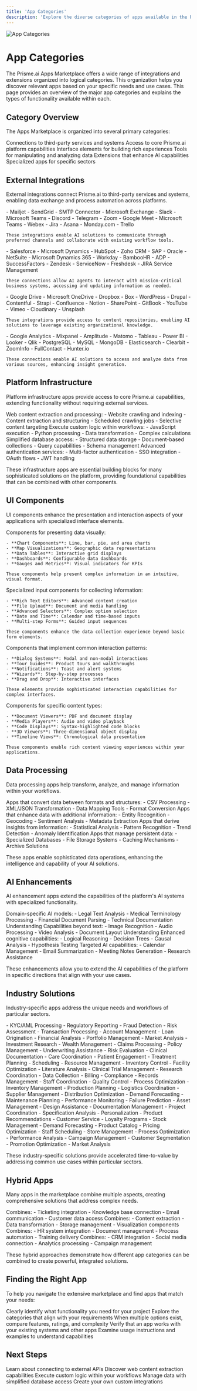 ```yaml
---
title: 'App Categories'
description: 'Explore the diverse categories of apps available in the Prisme.ai marketplace'
---
```


<Frame>
  <img src="/images/app-categories.png" alt="App Categories" />
</Frame>

# App Categories

The Prisme.ai Apps Marketplace offers a wide range of integrations and extensions organized into logical categories. This organization helps you discover relevant apps based on your specific needs and use cases. This page provides an overview of the major app categories and explains the types of functionality available within each.

## Category Overview

The Apps Marketplace is organized into several primary categories:

<CardGroup cols={3}>
  <Card title="External Integrations" icon="plug">
    Connections to third-party services and systems
  </Card>
  <Card title="Platform Infrastructure" icon="server">
    Access to core Prisme.ai platform capabilities
  </Card>
  <Card title="UI Components" icon="window">
    Interface elements for building rich experiences
  </Card>
  <Card title="Data Processing" icon="database">
    Tools for manipulating and analyzing data
  </Card>
  <Card title="AI Enhancements" icon="brain">
    Extensions that enhance AI capabilities
  </Card>
  <Card title="Industry Solutions" icon="building">
    Specialized apps for specific sectors
  </Card>
</CardGroup>

## External Integrations

External integrations connect Prisme.ai to third-party services and systems, enabling data exchange and process automation across platforms.

<Tabs>
  <Tab title="Communication & Collaboration">
    <CardGroup cols={2}>
      <Card title="Email Services" icon="envelope">
        - Mailjet
        - SendGrid
        - SMTP Connector
        - Microsoft Exchange
      </Card>
      <Card title="Messaging Platforms" icon="comment">
        - Slack
        - Microsoft Teams
        - Discord
        - Telegram
      </Card>
      <Card title="Video Conferencing" icon="video">
        - Zoom
        - Google Meet
        - Microsoft Teams
        - Webex
      </Card>
      <Card title="Project Management" icon="tasks">
        - Jira
        - Asana
        - Monday.com
        - Trello
      </Card>
    </CardGroup>
    
    These integrations enable AI solutions to communicate through preferred channels and collaborate with existing workflow tools.
  </Tab>
  
  <Tab title="Business Systems">
    <CardGroup cols={2}>
      <Card title="CRM" icon="address-book">
        - Salesforce
        - Microsoft Dynamics
        - HubSpot
        - Zoho CRM
      </Card>
      <Card title="ERP" icon="building">
        - SAP
        - Oracle
        - NetSuite
        - Microsoft Dynamics 365
      </Card>
      <Card title="HR Systems" icon="users">
        - Workday
        - BambooHR
        - ADP
        - SuccessFactors
      </Card>
      <Card title="Ticketing Systems" icon="ticket">
        - Zendesk
        - ServiceNow
        - Freshdesk
        - JIRA Service Management
      </Card>
    </CardGroup>
    
    These connections allow AI agents to interact with mission-critical business systems, accessing and updating information as needed.
  </Tab>
  
  <Tab title="Content & Knowledge">
    <CardGroup cols={2}>
      <Card title="Document Storage" icon="folder">
        - Google Drive
        - Microsoft OneDrive
        - Dropbox
        - Box
      </Card>
      <Card title="CMS" icon="newspaper">
        - WordPress
        - Drupal
        - Contentful
        - Strapi
      </Card>
      <Card title="Knowledge Bases" icon="book">
        - Confluence
        - Notion
        - SharePoint
        - GitBook
      </Card>
      <Card title="Media Services" icon="image">
        - YouTube
        - Vimeo
        - Cloudinary
        - Unsplash
      </Card>
    </CardGroup>
    
    These integrations provide access to content repositories, enabling AI solutions to leverage existing organizational knowledge.
  </Tab>
  
  <Tab title="Data & Analytics">
    <CardGroup cols={2}>
      <Card title="Analytics Platforms" icon="chart-line">
        - Google Analytics
        - Mixpanel
        - Amplitude
        - Matomo
      </Card>
      <Card title="BI Tools" icon="chart-pie">
        - Tableau
        - Power BI
        - Looker
        - Qlik
      </Card>
      <Card title="External Databases" icon="database">
        - PostgreSQL
        - MySQL
        - MongoDB
        - Elasticsearch
      </Card>
      <Card title="Data Enrichment" icon="sparkles">
        - Clearbit
        - ZoomInfo
        - FullContact
        - Hunter.io
      </Card>
    </CardGroup>
    
    These connections enable AI solutions to access and analyze data from various sources, enhancing insight generation.
  </Tab>
</Tabs>

## Platform Infrastructure

Platform infrastructure apps provide access to core Prisme.ai capabilities, extending functionality without requiring external services.

<CardGroup cols={2}>
  <Card title="Crawler" icon="spider" href="/connect-data/marketplace/crawler">
    Web content extraction and processing:
    - Website crawling and indexing
    - Content extraction and structuring
    - Scheduled crawling jobs
    - Selective content targeting
  </Card>
  <Card title="Custom Code" icon="code" href="/connect-data/marketplace/custom-code">
    Execute custom logic within workflows:
    - JavaScript execution
    - Python processing
    - Data transformation
    - Complex calculations
  </Card>
  <Card title="Collection" icon="database" href="/connect-data/marketplace/collection">
    Simplified database access:
    - Structured data storage
    - Document-based collections
    - Query capabilities
    - Schema management
  </Card>
  <Card title="Authentication" icon="key">
    Advanced authentication services:
    - Multi-factor authentication
    - SSO integration
    - OAuth flows
    - JWT handling
  </Card>
</CardGroup>

These infrastructure apps are essential building blocks for many sophisticated solutions on the platform, providing foundational capabilities that can be combined with other components.

## UI Components

UI components enhance the presentation and interaction aspects of your applications with specialized interface elements.

<AccordionGroup>
  <Accordion title="Data Visualization">
    Components for presenting data visually:
    
    - **Chart Components**: Line, bar, pie, and area charts
    - **Map Visualizations**: Geographic data representations
    - **Data Tables**: Interactive grid displays
    - **Dashboards**: Configurable data dashboards
    - **Gauges and Metrics**: Visual indicators for KPIs
    
    These components help present complex information in an intuitive, visual format.
  </Accordion>
  
  <Accordion title="Input and Forms">
    Specialized input components for collecting information:
    
    - **Rich Text Editors**: Advanced content creation
    - **File Upload**: Document and media handling
    - **Advanced Selectors**: Complex option selection
    - **Date and Time**: Calendar and time-based inputs
    - **Multi-step Forms**: Guided input sequences
    
    These components enhance the data collection experience beyond basic form elements.
  </Accordion>
  
  <Accordion title="Interaction Patterns">
    Components that implement common interaction patterns:
    
    - **Dialog Systems**: Modal and non-modal interactions
    - **Tour Guides**: Product tours and walkthroughs
    - **Notifications**: Toast and alert systems
    - **Wizards**: Step-by-step processes
    - **Drag and Drop**: Interactive interfaces
    
    These elements provide sophisticated interaction capabilities for complex interfaces.
  </Accordion>
  
  <Accordion title="Specialized Displays">
    Components for specific content types:
    
    - **Document Viewers**: PDF and document display
    - **Media Players**: Audio and video playback
    - **Code Displays**: Syntax-highlighted code blocks
    - **3D Viewers**: Three-dimensional object display
    - **Timeline Views**: Chronological data presentation
    
    These components enable rich content viewing experiences within your applications.
  </Accordion>
</AccordionGroup>

## Data Processing

Data processing apps help transform, analyze, and manage information within your workflows.

<Steps>
  <Step title="Data Transformation">
    Apps that convert data between formats and structures:
    - CSV Processing
    - XML/JSON Transformation
    - Data Mapping Tools
    - Format Conversion
  </Step>
  <Step title="Data Enrichment">
    Apps that enhance data with additional information:
    - Entity Recognition
    - Geocoding
    - Sentiment Analysis
    - Metadata Extraction
  </Step>
  <Step title="Data Analysis">
    Apps that derive insights from information:
    - Statistical Analysis
    - Pattern Recognition
    - Trend Detection
    - Anomaly Identification
  </Step>
  <Step title="Data Storage">
    Apps that manage persistent data:
    - Specialized Databases
    - File Storage Systems
    - Caching Mechanisms
    - Archive Solutions
  </Step>
</Steps>

These apps enable sophisticated data operations, enhancing the intelligence and capability of your AI solutions.

## AI Enhancements

AI enhancement apps extend the capabilities of the platform's AI systems with specialized functionality.

<CardGroup cols={2}>
  <Card title="Specialized Models" icon="robot">
    Domain-specific AI models:
    - Legal Text Analysis
    - Medical Terminology Processing
    - Financial Document Parsing
    - Technical Documentation Understanding
  </Card>
  <Card title="Multi-modal Processing" icon="images">
    Capabilities beyond text:
    - Image Recognition
    - Audio Processing
    - Video Analysis
    - Document Layout Understanding
  </Card>
  <Card title="Reasoning Extensions" icon="brain">
    Enhanced cognitive capabilities:
    - Logical Reasoning
    - Decision Trees
    - Causal Analysis
    - Hypothesis Testing
  </Card>
  <Card title="Specialized Tools" icon="toolbox">
    Targeted AI capabilities:
    - Calendar Management
    - Email Summarization
    - Meeting Notes Generation
    - Research Assistance
  </Card>
</CardGroup>

These enhancements allow you to extend the AI capabilities of the platform in specific directions that align with your use cases.

## Industry Solutions

Industry-specific apps address the unique needs and workflows of particular sectors.

<Tabs>
  <Tab title="Financial Services">
    <CardGroup cols={2}>
      <Card title="Compliance" icon="check-double">
        - KYC/AML Processing
        - Regulatory Reporting
        - Fraud Detection
        - Risk Assessment
      </Card>
      <Card title="Banking Operations" icon="university">
        - Transaction Processing
        - Account Management
        - Loan Origination
        - Financial Analysis
      </Card>
      <Card title="Investment" icon="chart-line">
        - Portfolio Management
        - Market Analysis
        - Investment Research
        - Wealth Management
      </Card>
      <Card title="Insurance" icon="shield">
        - Claims Processing
        - Policy Management
        - Underwriting Assistance
        - Risk Evaluation
      </Card>
    </CardGroup>
  </Tab>
  
  <Tab title="Healthcare">
    <CardGroup cols={2}>
      <Card title="Patient Care" icon="user-md">
        - Clinical Documentation
        - Care Coordination
        - Patient Engagement
        - Treatment Planning
      </Card>
      <Card title="Operations" icon="hospital">
        - Scheduling
        - Resource Management
        - Inventory Control
        - Facility Optimization
      </Card>
      <Card title="Research" icon="microscope">
        - Literature Analysis
        - Clinical Trial Management
        - Research Coordination
        - Data Collection
      </Card>
      <Card title="Administration" icon="clipboard-list">
        - Billing
        - Compliance
        - Records Management
        - Staff Coordination
      </Card>
    </CardGroup>
  </Tab>
  
  <Tab title="Manufacturing">
    <CardGroup cols={2}>
      <Card title="Production" icon="industry">
        - Quality Control
        - Process Optimization
        - Inventory Management
        - Production Planning
      </Card>
      <Card title="Supply Chain" icon="truck">
        - Logistics Coordination
        - Supplier Management
        - Distribution Optimization
        - Demand Forecasting
      </Card>
      <Card title="Equipment" icon="cogs">
        - Maintenance Planning
        - Performance Monitoring
        - Failure Prediction
        - Asset Management
      </Card>
      <Card title="Engineering" icon="drafting-compass">
        - Design Assistance
        - Documentation Management
        - Project Coordination
        - Specification Analysis
      </Card>
    </CardGroup>
  </Tab>
  
  <Tab title="Retail">
    <CardGroup cols={2}>
      <Card title="Customer Experience" icon="shopping-cart">
        - Personalization
        - Product Recommendations
        - Customer Service
        - Loyalty Programs
      </Card>
      <Card title="Inventory" icon="boxes">
        - Stock Management
        - Demand Forecasting
        - Product Catalog
        - Pricing Optimization
      </Card>
      <Card title="Operations" icon="store">
        - Staff Scheduling
        - Store Management
        - Process Optimization
        - Performance Analysis
      </Card>
      <Card title="Marketing" icon="bullhorn">
        - Campaign Management
        - Customer Segmentation
        - Promotion Optimization
        - Market Analysis
      </Card>
    </CardGroup>
  </Tab>
</Tabs>

These industry-specific solutions provide accelerated time-to-value by addressing common use cases within particular sectors.

## Hybrid Apps

Many apps in the marketplace combine multiple aspects, creating comprehensive solutions that address complex needs.

<CardGroup cols={2}>
  <Card title="Customer Service Suite" icon="headset">
    Combines:
    - Ticketing integration
    - Knowledge base connection
    - Email communication
    - Customer data access
  </Card>
  <Card title="Document Processing" icon="file-alt">
    Combines:
    - Content extraction
    - Data transformation
    - Storage management
    - Visualization components
  </Card>
  <Card title="Employee Onboarding" icon="user-plus">
    Combines:
    - HR system integration
    - Document management
    - Process automation
    - Training delivery
  </Card>
  <Card title="Marketing Automation" icon="bullhorn">
    Combines:
    - CRM integration
    - Social media connection
    - Analytics processing
    - Campaign management
  </Card>
</CardGroup>

These hybrid approaches demonstrate how different app categories can be combined to create powerful, integrated solutions.

## Finding the Right App

To help you navigate the extensive marketplace and find apps that match your needs:

<Steps>
  <Step title="Define Your Requirements">
    Clearly identify what functionality you need for your project
  </Step>
  <Step title="Browse Relevant Categories">
    Explore the categories that align with your requirements
  </Step>
  <Step title="Compare Similar Apps">
    When multiple options exist, compare features, ratings, and complexity
  </Step>
  <Step title="Check Compatibility">
    Verify that an app works with your existing systems and other apps
  </Step>
  <Step title="Review Documentation">
    Examine usage instructions and examples to understand capabilities
  </Step>
</Steps>

## Next Steps

<CardGroup cols={2}>
  <Card title="API Integrations" icon="plug" href="/connect-data/marketplace/api">
    Learn about connecting to external APIs
  </Card>
  <Card title="Crawler" icon="spider" href="/connect-data/marketplace/crawler">
    Discover web content extraction capabilities
  </Card>
  <Card title="Custom Code" icon="code" href="/connect-data/marketplace/custom-code">
    Execute custom logic within your workflows
  </Card>
  <Card title="Collection" icon="database" href="/connect-data/marketplace/collection">
    Manage data with simplified database access
  </Card>
  <Card title="Extending Apps" icon="puzzle-piece" href="/connect-data/marketplace/extending-apps">
    Create your own custom integrations
  </Card>
</CardGroup>